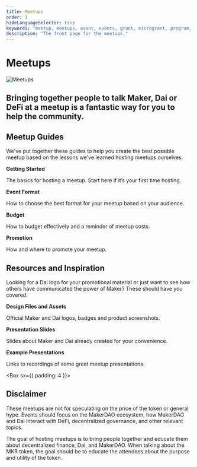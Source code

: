 ```yaml
---
title: Meetups
order: 1
hideLanguageSelector: true
keywords: "meetup, meetups, event, events, grant, microgrant, program, help, local"
description: "The front page for the meetups."
---
```


# Meetups

<InfoBlock>


![Meetups](/images/illustrations/Tall-3.png)

<Box>


## Bringing together people to talk Maker, Dai or DeFi at a meetup is a fantastic way for you to help the community.

</Box>


</InfoBlock>


## Meetup Guides

We've put together these guides to help you create the best possible meetup based on the lessons we've learned hosting meetups ourselves.

<List>


<Link to="/resources/meetups/getting-started-guide/">


**Getting Started**

The basics for hosting a meetup. Start here if it’s your first time hosting.

</Link>


<Link to="/resources/meetups/event-formats-guide/">


**Event Format**

How to choose the best format for your meetup based on your audience.

</Link>


<Link to="/resources/meetups/budget-guide/">


**Budget**

How to budget effectively and a reminder of meetup costs.

</Link>


<Link to="/resources/meetups/promotion-guide/">


**Promotion**

How and where to promote your meetup.

</Link>


</List>


## Resources and Inspiration

Looking for a Dai logo for your promotional material or just want to see how others have communicated the power of Maker? These should have you covered.

<List>


<Link to="https://www.notion.so/makerdao/Maker-Brand-ac517c82ff9a43089d0db5bb2ee045a4">


**Design Files and Assets**

Official Maker and Dai logos, badges and product screenshots.

</Link>


<Link to="https://github.com/Content-Production/Content-Production/tree/main/content/en/resources/meetups/sample%20presentations">


**Presentation Slides**

Slides about Maker and Dai already created for your convenience.

</Link>


<Link to="https://github.com/makerdao/awesome-makerdao#videos">


**Example Presentations**

Links to recordings of some great meetup presentations.

</Link>


</List>


<Box sx={{ padding: 4 }}>


<Column>


<Box>


## Disclaimer

These meetups are not for speculating on the price of the token or general hype. Events should focus on the MakerDAO ecosystem, how MakerDAO and Dai interact with DeFi, decentralized governance, and other relevant topics.

The goal of hosting meetups is to bring people together and educate them about decentralized finance, Dai, and MakerDAO. When talking about the MKR token, the goal should be to educate the attendees about the purpose and utility of the token.

</Box>


</Column>


</Box>

